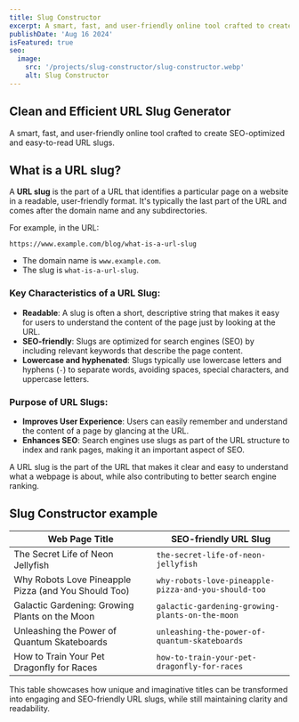```yaml
---
title: Slug Constructor
excerpt: A smart, fast, and user-friendly online tool crafted to create SEO-optimized and easy-to-read URL slugs.
publishDate: 'Aug 16 2024'
isFeatured: true
seo:
  image:
    src: '/projects/slug-constructor/slug-constructor.webp'
    alt: Slug Constructor
---
```


## Clean and Efficient URL Slug Generator

A smart, fast, and user-friendly online tool crafted to create SEO-optimized and easy-to-read URL slugs.

<Slug client:load />

## What is a URL slug?

A **URL slug** is the part of a URL that identifies a particular page on a website in a readable, user-friendly format. It's typically the last part of the URL and comes after the domain name and any subdirectories.

For example, in the URL:

```
https://www.example.com/blog/what-is-a-url-slug
```

- The domain name is `www.example.com`.
- The slug is `what-is-a-url-slug`.

### Key Characteristics of a URL Slug:
- **Readable**: A slug is often a short, descriptive string that makes it easy for users to understand the content of the page just by looking at the URL.
- **SEO-friendly**: Slugs are optimized for search engines (SEO) by including relevant keywords that describe the page content.
- **Lowercase and hyphenated**: Slugs typically use lowercase letters and hyphens (`-`) to separate words, avoiding spaces, special characters, and uppercase letters.

### Purpose of URL Slugs:
- **Improves User Experience**: Users can easily remember and understand the content of a page by glancing at the URL.
- **Enhances SEO**: Search engines use slugs as part of the URL structure to index and rank pages, making it an important aspect of SEO.

A URL slug is the part of the URL that makes it clear and easy to understand what a webpage is about, while also contributing to better search engine ranking.

## Slug Constructor example

| Web Page Title                                                           | SEO-friendly URL Slug                                                |
|--------------------------------------------------------------------------|----------------------------------------------------------------------|
| The Secret Life of Neon Jellyfish                                        | `the-secret-life-of-neon-jellyfish`                                  |
| Why Robots Love Pineapple Pizza (and You Should Too)                     | `why-robots-love-pineapple-pizza-and-you-should-too`                 |
| Galactic Gardening: Growing Plants on the Moon                           | `galactic-gardening-growing-plants-on-the-moon`                      |
| Unleashing the Power of Quantum Skateboards                              | `unleashing-the-power-of-quantum-skateboards`                        |
| How to Train Your Pet Dragonfly for Races                                | `how-to-train-your-pet-dragonfly-for-races`                          |

This table showcases how unique and imaginative titles can be transformed into engaging and SEO-friendly URL slugs, while still maintaining clarity and readability.
